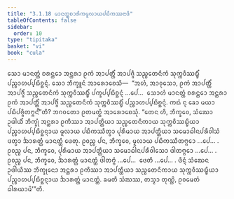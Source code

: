 ```yaml
---
title: "3.1.18 ᨾᩣᨶᨲ᩠ᨲᨧᩣᩁᩥᨠᨾᩪᩃᩣᨿᨸᨭᩥᨠᩔᨶᩣᨴᩥ"
tableOfContents: false
sidebar:
  order: 10
type: "tipitaka"
basket: "vi"
book: "cula"
---
```



<DynamicBreadcrumb />

<Division number="130" book="cula">

<Paragraph number="599" book="cula">
ᩈᩮᩣ ᨾᩣᨶᨲ᩠ᨲᩴ ᨧᩁᨶ᩠ᨲᩮᩣ ᩋᨶ᩠ᨲᩁᩣ ᩑᨠᩴ ᩋᩣᨸᨲ᩠ᨲᩥᩴ ᩋᩣᨸᨩ᩠ᨩᩥ ᩈᨬ᩠ᨧᩮᨲᨶᩥᨠᩴ ᩈᩩᨠ᩠ᨠᩅᩥᩔᨭ᩠ᨮᩥᩴ ᨸᨬ᩠ᨧᩣᩉᨸ᩠ᨸᨭᩥᨧ᩠ᨨᨶ᩠ᨶᩴ. ᩈᩮᩣ ᨽᩥᨠ᩠ᨡᩪᨶᩴ ᩋᩣᩁᩮᩣᨧᩮᩈᩥ—  “ᩋᩉᩴ, ᩋᩣᩅᩩᩈᩮᩣ, ᩑᨠᩴ ᩋᩣᨸᨲ᩠ᨲᩥᩴ ᩋᩣᨸᨩ᩠ᨩᩥᩴ ᩈᨬ᩠ᨧᩮᨲᨶᩥᨠᩴ ᩈᩩᨠ᩠ᨠᩅᩥᩔᨭ᩠ᨮᩥᩴ ᨸᨠ᩠ᨡᨸ᩠ᨸᨭᩥᨧ᩠ᨨᨶ᩠ᨶᩴ …ᨸᩮ…  ᩈᩮᩣᩉᩴ ᨾᩣᨶᨲ᩠ᨲᩴ ᨧᩁᨶ᩠ᨲᩮᩣ ᩋᨶ᩠ᨲᩁᩣ ᩑᨠᩴ ᩋᩣᨸᨲ᩠ᨲᩥᩴ ᩋᩣᨸᨩ᩠ᨩᩥᩴ ᩈᨬ᩠ᨧᩮᨲᨶᩥᨠᩴ ᩈᩩᨠ᩠ᨠᩅᩥᩔᨭ᩠ᨮᩥᩴ ᨸᨬ᩠ᨧᩣᩉᨸ᩠ᨸᨭᩥᨧ᩠ᨨᨶ᩠ᨶᩴ. ᨠᨳᩴ ᨶᩩ ᨡᩮᩣ ᨾᨿᩣ ᨸᨭᩥᨸᨩ᩠ᨩᩥᨲᨻ᩠ᨻᨶ᩺”ᨲᩥ? ᨽᨣᩅᨲᩮᩣ ᩑᨲᨾᨲ᩠ᨳᩴ ᩋᩣᩁᩮᩣᨧᩮᩈᩩᩴ. “ᨲᩮᨶ ᩉᩥ, ᨽᩥᨠ᩠ᨡᩅᩮ, ᩈᩴᨥᩮᩣ ᩏᨴᩤᨿᩥᩴ ᨽᩥᨠ᩠ᨡᩩᩴ ᩋᨶ᩠ᨲᩁᩣ ᩑᨠᩥᩔᩣ ᩋᩣᨸᨲ᩠ᨲᩥᨿᩣ ᩈᨬ᩠ᨧᩮᨲᨶᩥᨠᩣᨿ ᩈᩩᨠ᩠ᨠᩅᩥᩔᨭ᩠ᨮᩥᨿᩣ ᨸᨬ᩠ᨧᩣᩉᨸ᩠ᨸᨭᩥᨧ᩠ᨨᨶ᩠ᨶᩣᨿ ᨾᩪᩃᩣᨿ ᨸᨭᩥᨠᩔᩥᨲ᩠ᩅᩣ ᨸᩩᩁᩥᨾᩣᨿ ᩋᩣᨸᨲ᩠ᨲᩥᨿᩣ ᩈᨾᩮᩣᨵᩤᨶᨸᩁᩥᩅᩤᩈᩴ ᨴᨲ᩠ᩅᩣ ᨨᩣᩁᨲ᩠ᨲᩴ ᨾᩣᨶᨲ᩠ᨲᩴ ᨴᩮᨲᩩ. ᩑᩅᨬ᩠ᨧ ᨸᨶ, ᨽᩥᨠ᩠ᨡᩅᩮ, ᨾᩪᩃᩣᨿ ᨸᨭᩥᨠᩔᩥᨲᨻ᩠ᨻᩮᩣ …ᨸᩮ… .
</Paragraph>

<Paragraph number="600" book="cula">
ᩑᩅᨬ᩠ᨧ ᨸᨶ, ᨽᩥᨠ᩠ᨡᩅᩮ, ᨸᩩᩁᩥᨾᩣᨿ ᩋᩣᨸᨲ᩠ᨲᩥᨿᩣ ᩈᨾᩮᩣᨵᩤᨶᨸᩁᩥᩅᩤᩈᩮᩣ ᨴᩤᨲᨻ᩠ᨻᩮᩣ …ᨸᩮ… .
</Paragraph>

<Paragraph number="601" book="cula">
ᩑᩅᨬ᩠ᨧ ᨸᨶ, ᨽᩥᨠ᩠ᨡᩅᩮ, ᨨᩣᩁᨲ᩠ᨲᩴ ᨾᩣᨶᨲ᩠ᨲᩴ ᨴᩤᨲᨻ᩠ᨻᩴ …ᨸᩮ…  ᨴᩮᨲᩥ …ᨸᩮ… .
</Paragraph>

<Paragraph number="602" book="cula">
ᨴᩥᨶ᩠ᨶᩴ ᩈᩴᨥᩮᨶ ᩏᨴᩤᨿᩥᩔ ᨽᩥᨠ᩠ᨡᩩᨶᩮᩣ ᩋᨶ᩠ᨲᩁᩣ ᩑᨠᩥᩔᩣ ᩋᩣᨸᨲ᩠ᨲᩥᨿᩣ ᩈᨬ᩠ᨧᩮᨲᨶᩥᨠᩣᨿ ᩈᩩᨠ᩠ᨠᩅᩥᩔᨭ᩠ᨮᩥᨿᩣ ᨸᨬ᩠ᨧᩣᩉᨸ᩠ᨸᨭᩥᨧ᩠ᨨᨶ᩠ᨶᩣᨿ ᨨᩣᩁᨲ᩠ᨲᩴ ᨾᩣᨶᨲ᩠ᨲᩴ. ᨡᨾᨲᩥ ᩈᩴᨥᩔ, ᨲᩈ᩠ᨾᩣ ᨲᩩᨱ᩠ᩉᩦ, ᩑᩅᨾᩮᨲᩴ ᨵᩤᩁᨿᩣᨾᩦ’”ᨲᩥ.
</Paragraph>
</Division>